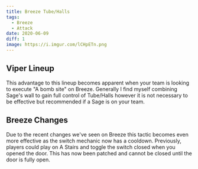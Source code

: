 ```yaml
---
title: Breeze Tube/Halls
tags:
  - Breeze
  - Attack
date: 2020-06-09
diff: 1
image: https://i.imgur.com/lCHpETn.png
---
```


## Viper Lineup

This advantage to this lineup becomes apparent when your team is
looking to execute "A bomb site" on Breeze. Generally I find
myself combining Sage's wall to gain full control of Tube/Halls
however it is not necessary to be effective but recommended if a
Sage is on your team.

## Breeze Changes

Due to the recent changes we've seen on Breeze this tactic
becomes even more effective as the switch mechanic now has a
cooldown. Previously, players could play on A Stairs and toggle
the switch closed when you opened the door. This has now been
patched and cannot be closed until the door is fully open.
